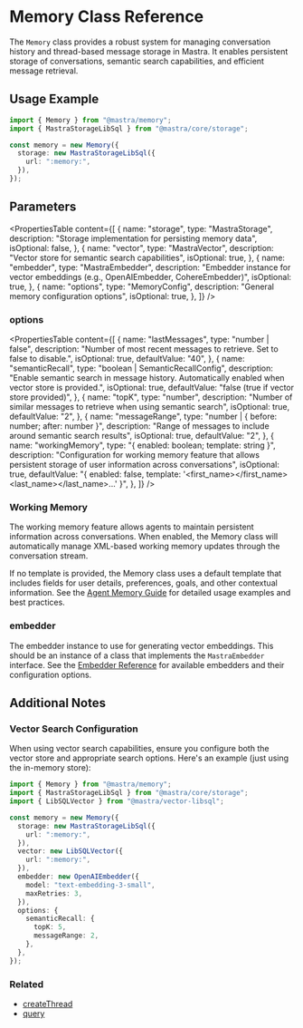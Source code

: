 # Memory Class Reference

The `Memory` class provides a robust system for managing conversation history and thread-based message storage in Mastra. It enables persistent storage of conversations, semantic search capabilities, and efficient message retrieval.

## Usage Example

```typescript copy showLineNumbers
import { Memory } from "@mastra/memory";
import { MastraStorageLibSql } from "@mastra/core/storage";

const memory = new Memory({
  storage: new MastraStorageLibSql({
    url: ":memory:",
  }),
});
```

## Parameters

<PropertiesTable
  content={[
    {
      name: "storage",
      type: "MastraStorage",
      description: "Storage implementation for persisting memory data",
      isOptional: false,
    },
    {
      name: "vector",
      type: "MastraVector",
      description: "Vector store for semantic search capabilities",
      isOptional: true,
    },
    {
      name: "embedder",
      type: "MastraEmbedder",
      description:
        "Embedder instance for vector embeddings (e.g., OpenAIEmbedder, CohereEmbedder)",
      isOptional: true,
    },
    {
      name: "options",
      type: "MemoryConfig",
      description: "General memory configuration options",
      isOptional: true,
    },
  ]}
/>

### options

<PropertiesTable
  content={[
    {
      name: "lastMessages",
      type: "number | false",
      description:
        "Number of most recent messages to retrieve. Set to false to disable.",
      isOptional: true,
      defaultValue: "40",
    },
    {
      name: "semanticRecall",
      type: "boolean | SemanticRecallConfig",
      description:
        "Enable semantic search in message history. Automatically enabled when vector store is provided.",
      isOptional: true,
      defaultValue: "false (true if vector store provided)",
    },
    {
      name: "topK",
      type: "number",
      description:
        "Number of similar messages to retrieve when using semantic search",
      isOptional: true,
      defaultValue: "2",
    },
    {
      name: "messageRange",
      type: "number | { before: number; after: number }",
      description:
        "Range of messages to include around semantic search results",
      isOptional: true,
      defaultValue: "2",
    },
    {
      name: "workingMemory",
      type: "{ enabled: boolean; template: string }",
      description:
        "Configuration for working memory feature that allows persistent storage of user information across conversations",
      isOptional: true,
      defaultValue:
        "{ enabled: false, template: '<user><first_name></first_name><last_name></last_name>...</user>' }",
    },
  ]}
/>

### Working Memory

The working memory feature allows agents to maintain persistent information across conversations. When enabled, the Memory class will automatically manage XML-based working memory updates through the conversation stream.

If no template is provided, the Memory class uses a default template that includes fields for user details, preferences, goals, and other contextual information. See the [Agent Memory Guide](/docs/agents/agent-memory#working-memory) for detailed usage examples and best practices.

### embedder

The embedder instance to use for generating vector embeddings. This should be an instance of a class that implements the `MastraEmbedder` interface. See the [Embedder Reference](/docs/reference/embedder) for available embedders and their configuration options.

## Additional Notes

### Vector Search Configuration

When using vector search capabilities, ensure you configure both the vector store and appropriate search options. Here's an example (just using the in-memory store):

```typescript copy showLineNumbers
import { Memory } from "@mastra/memory";
import { MastraStorageLibSql } from "@mastra/core/storage";
import { LibSQLVector } from "@mastra/vector-libsql";

const memory = new Memory({
  storage: new MastraStorageLibSql({
    url: ":memory:",
  }),
  vector: new LibSQLVector({
    url: ":memory:",
  }),
  embedder: new OpenAIEmbedder({
    model: "text-embedding-3-small",
    maxRetries: 3,
  }),
  options: {
    semanticRecall: {
      topK: 5,
      messageRange: 2,
    },
  },
});
```

### Related

- [createThread](/docs/reference/memory/createThread.mdx)
- [query](/docs/reference/memory/query.mdx)
